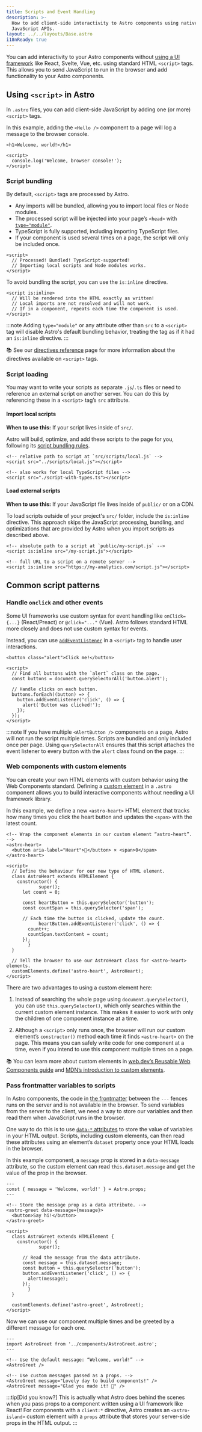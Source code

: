 ```yaml
---
title: Scripts and Event Handling
description: >-
  How to add client-side interactivity to Astro components using native browser
  JavaScript APIs.
layout: ../../layouts/Base.astro
i18nReady: true
---
```


You can add interactivity to your Astro components without [using a UI framework](/en/core-concepts/framework-components/) like React, Svelte, Vue, etc. using standard HTML `<script>` tags. This allows you to send JavaScript to run in the browser and add functionality to your Astro components.

## Using `<script>` in Astro

In `.astro` files, you can add client-side JavaScript by adding one (or more) `<script>` tags.

In this example, adding the `<Hello />` component to a page will log a message to the browser console.

```astro title="src/components/Hello.astro"
<h1>Welcome, world!</h1>

<script>
  console.log('Welcome, browser console!');
</script>
```

### Script bundling

By default, `<script>` tags are processed by Astro.

- Any imports will be bundled, allowing you to import local files or Node modules.
- The processed script will be injected into your page’s `<head>` with [`type="module"`](https://developer.mozilla.org/en-US/docs/Web/JavaScript/Guide/Modules).
- TypeScript is fully supported, including importing TypeScript files.
- If your component is used several times on a page, the script will only be included once.

```astro title="src/components/Example.astro"
<script>
  // Processed! Bundled! TypeScript-supported!
  // Importing local scripts and Node modules works.
</script>
```

To avoid bundling the script, you can use the `is:inline` directive.

```astro title="src/components/InlineScript.astro" "is:inline"
<script is:inline>
  // Will be rendered into the HTML exactly as written!
  // Local imports are not resolved and will not work.
  // If in a component, repeats each time the component is used.
</script>
```

:::note
Adding `type="module"` or any attribute other than `src` to a `<script>` tag will disable Astro's default bundling behavior, treating the tag as if it had an `is:inline` directive.
:::

📚 See our [directives reference](/en/reference/directives-reference/#script--style-directives) page for more information about the directives available on `<script>` tags.

### Script loading

You may want to write your scripts as separate `.js`/`.ts` files or need to reference an external script on another server. You can do this by referencing these in a `<script>` tag’s `src` attribute.

#### Import local scripts

**When to use this:** If your script lives inside of `src/`.

Astro will build, optimize, and add these scripts to the page for you, following its [script bundling rules](#script-bundling).

```astro title="src/components/LocalScripts.astro"
<!-- relative path to script at `src/scripts/local.js` -->
<script src="../scripts/local.js"></script>

<!-- also works for local TypeScript files -->
<script src="./script-with-types.ts"></script>
```

#### Load external scripts

**When to use this:** If your JavaScript file lives inside of `public/` or on a CDN.

To load scripts outside of your project's `src/` folder, include the `is:inline` directive. This approach skips the JavaScript processing, bundling, and optimizations that are provided by Astro when you import scripts as described above.

```astro title="src/components/ExternalScripts.astro" "is:inline"
<!-- absolute path to a script at `public/my-script.js` -->
<script is:inline src="/my-script.js"></script>

<!-- full URL to a script on a remote server -->
<script is:inline src="https://my-analytics.com/script.js"></script>
```

## Common script patterns

### Handle `onclick` and other events

Some UI frameworks use custom syntax for event handling like `onClick={...}` (React/Preact) or `@click="..."` (Vue). Astro follows standard HTML more closely and does not use custom syntax for events.

Instead, you can use [`addEventListener`](https://developer.mozilla.org/en-US/docs/Web/API/EventTarget/addEventListener) in a `<script>` tag to handle user interactions.

```astro title="src/components/AlertButton.astro"
<button class="alert">Click me!</button>

<script>
  // Find all buttons with the `alert` class on the page.
  const buttons = document.querySelectorAll('button.alert');

  // Handle clicks on each button.
  buttons.forEach((button) => {
    button.addEventListener('click', () => {
      alert('Button was clicked!');
    });
  });
</script>
```

:::note
If you have multiple `<AlertButton />` components on a page, Astro will not run the script multiple times. Scripts are bundled and only included once per page. Using `querySelectorAll` ensures that this script attaches the event listener to every button with the `alert` class found on the page.
:::

### Web components with custom elements

You can create your own HTML elements with custom behavior using the Web Components standard. Defining a [custom element](https://developer.mozilla.org/en-US/docs/Web/Web_Components/Using_custom_elements) in a `.astro` component allows you to build interactive components without needing a UI framework library.

In this example, we define a new `<astro-heart>` HTML element that tracks how many times you click the heart button and updates the `<span>` with the latest count.

```astro title="src/components/AstroHeart.astro"
<!-- Wrap the component elements in our custom element “astro-heart”. -->
<astro-heart>
  <button aria-label="Heart">💜</button> × <span>0</span>
</astro-heart>

<script>
  // Define the behaviour for our new type of HTML element.
  class AstroHeart extends HTMLElement {
    constructor() {
			super();
      let count = 0;

      const heartButton = this.querySelector('button');
      const countSpan = this.querySelector('span');

      // Each time the button is clicked, update the count.
			heartButton.addEventListener('click', () => {
        count++;
        countSpan.textContent = count;
      });
		}
  }

  // Tell the browser to use our AstroHeart class for <astro-heart> elements.
  customElements.define('astro-heart', AstroHeart);
</script>
```

There are two advantages to using a custom element here:

1. Instead of searching the whole page using `document.querySelector()`, you can use `this.querySelector()`, which only searches within the current custom element instance. This makes it easier to work with only the children of one component instance at a time.

2. Although a `<script>` only runs once, the browser will run our custom element’s `constructor()` method each time it finds `<astro-heart>` on the page. This means you can safely write code for one component at a time, even if you intend to use this component multiple times on a page.

📚 You can learn more about custom elements in [web.dev’s Reusable Web Components guide](https://web.dev/custom-elements-v1/) and [MDN’s introduction to custom elements](https://developer.mozilla.org/en-US/docs/Web/Web_Components/Using_custom_elements).

### Pass frontmatter variables to scripts

In Astro components, the code in [the frontmatter](/en/core-concepts/astro-components/#the-component-script) between the `---` fences runs on the server and is not available in the browser. To send variables from the server to the client, we need a way to store our variables and then read them when JavaScript runs in the browser.

One way to do this is to use [`data-*` attributes](https://developer.mozilla.org/en-US/docs/Learn/HTML/Howto/Use_data_attributes) to store the value of variables in your HTML output. Scripts, including custom elements, can then read these attributes using an element’s `dataset` property once your HTML loads in the browser.

In this example component, a `message` prop is stored in a `data-message` attribute, so the custom element can read `this.dataset.message` and get the value of the prop in the browser.

```astro title="src/components/AstroGreet.astro" {2} /data-message={.+}/ "this.dataset.message"
---
const { message = 'Welcome, world!' } = Astro.props;
---

<!-- Store the message prop as a data attribute. -->
<astro-greet data-message={message}>
  <button>Say hi!</button>
</astro-greet>

<script>
  class AstroGreet extends HTMLElement {
    constructor() {
			super();

      // Read the message from the data attribute.
      const message = this.dataset.message;
      const button = this.querySelector('button');
      button.addEventListener('click', () => {
        alert(message);
      });
		}
  }

  customElements.define('astro-greet', AstroGreet);
</script>
```

Now we can use our component multiple times and be greeted by a different message for each one.

```astro title="src/pages/example.astro"
---
import AstroGreet from '../components/AstroGreet.astro';
---

<!-- Use the default message: “Welcome, world!” -->
<AstroGreet />

<!-- Use custom messages passed as a props. -->
<AstroGreet message="Lovely day to build components!" />
<AstroGreet message="Glad you made it! 👋" />
```

:::tip[Did you know?]
This is actually what Astro does behind the scenes when you pass props to a component written using a UI framework like React! For components with a `client:*` directive, Astro creates an `<astro-island>` custom element with a `props` attribute that stores your server-side props in the HTML output.
:::
